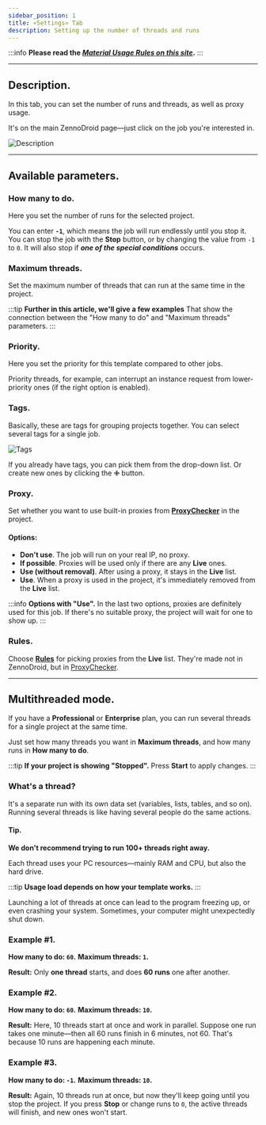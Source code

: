 ```yaml
---
sidebar_position: 1
title: «Settings» Tab
description: Setting up the number of threads and runs
---
```

:::info **Please read the [*Material Usage Rules on this site*](../Disclaimer).**
:::
_______________________________________________
## Description.
In this tab, you can set the number of runs and threads, as well as proxy usage.

It's on the main ZennoDroid page—just click on the job you're interested in.

![Description](./assets/Settings/Settings_pic1.png)
_______________________________________________
## Available parameters.
### How many to do.
Here you set the number of runs for the selected project.

You can enter **`-1`**, which means the job will run endlessly until you stop it. You can stop the job with the **Stop** button, or by changing the value from `-1` to `0`. It will also stop if ***one of the special conditions*** occurs.

### Maximum threads.
Set the maximum number of threads that can run at the same time in the project.

:::tip **Further in this article, we'll give a few examples**
That show the connection between the "How many to do" and "Maximum threads" parameters.
:::

### Priority.
Here you set the priority for this template compared to other jobs.

Priority threads, for example, can interrupt an instance request from lower-priority ones (if the right option is enabled).

### Tags.
Basically, these are tags for grouping projects together. You can select several tags for a single job.

![Tags](./assets/Settings/Settings_pic2.png)

If you already have tags, you can pick them from the drop-down list. Or create new ones by clicking the ✙ button.

### Proxy.
Set whether you want to use built-in proxies from [**ProxyChecker**](../get-started/ProxyCheckerZD) in the project.

#### Options:
- **Don't use**.
The job will run on your real IP, no proxy.
- **If possible**.
Proxies will be used only if there are any **Live** ones.
- **Use (without removal)**.
After using a proxy, it stays in the **Live** list.
- **Use**.
When a proxy is used in the project, it's immediately removed from the **Live** list.

:::info **Options with "Use".**
In the last two options, proxies are definitely used for this job. If there's no suitable proxy, the project will wait for one to show up.
:::

### Rules.
Choose [**Rules**](https://zennolab.atlassian.net/wiki/spaces/RU/pages/848560252) for picking proxies from the **Live** list. They're made not in ZennoDroid, but in [ProxyChecker](../get-started/ProxyCheckerZD_Interface).
_______________________________________________
## Multithreaded mode.
If you have a **Professional** or **Enterprise** plan, you can run several threads for a single project at the same time.

Just set how many threads you want in **Maximum threads**, and how many runs in **How many to do**.

:::tip **If your project is showing "Stopped".**
Press **Start** to apply changes.
:::

### What's a thread?
It's a separate run with its own data set (variables, lists, tables, and so on). Running several threads is like having several people do the same actions.

#### Tip.
**We don't recommend trying to run 100+ threads right away.**

Each thread uses your PC resources—mainly RAM and CPU, but also the hard drive.

:::tip **Usage load depends on how your template works.**
:::

Launching a lot of threads at once can lead to the program freezing up, or even crashing your system. Sometimes, your computer might unexpectedly shut down.

### Example #1.
**How many to do: `60`.**
**Maximum threads: `1`.**

**Result:** Only **one thread** starts, and does **60 runs** one after another.

### Example #2.
**How many to do: `60`.**
**Maximum threads: `10`.**

**Result:** Here, 10 threads start at once and work in parallel. Suppose one run takes one minute—then all 60 runs finish in 6 minutes, not 60. That's because 10 runs are happening each minute.

### Example #3.
**How many to do: `-1`.**
**Maximum threads: `10`.**

**Result:** Again, 10 threads run at once, but now they'll keep going until you stop the project. If you press **Stop** or change runs to `0`, the active threads will finish, and new ones won't start.